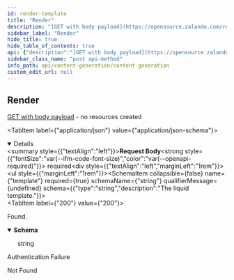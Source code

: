 ```yaml
---
id: render-template
title: "Render"
description: "[GET with body payload](https://opensource.zalando.com/restful-api-guidelines/#get-with-body) - no resources created"
sidebar_label: "Render"
hide_title: true
hide_table_of_contents: true
api: {"description":"[GET with body payload](https://opensource.zalando.com/restful-api-guidelines/#get-with-body) - no resources created","operationId":"renderTemplate","requestBody":{"content":{"application/json":{"schema":{"type":"object","description":"A request to render a template using the provided data structure.","properties":{"data":{"type":"object","description":"The data from knowledge graph after applying the graphql query.","readOnly":true,"title":"Json"},"template":{"type":"string","description":"The liquid template."}},"required":["data","template"],"title":"RenderRequest"}}},"required":true},"responses":{"200":{"content":{"text/plain":{"schema":{"type":"string"}}},"description":"Found."},"401":{"description":"Authentication Failure"},"404":{"description":"Not Found"}},"security":[{"security_oauth2":[]}],"tags":["Content Generation Renders"],"method":"post","path":"/content-generations/renders","servers":[{"url":"https://api.wordlift.io"}],"securitySchemes":{"security_oauth2":{"flows":{"authorizationCode":{"authorizationUrl":"https://s.wordlift.io/oauth/authorize/","scopes":{"basic":"basic scope"},"tokenUrl":"https://s.wordlift.io/oauth/token/"}},"type":"oauth2"}},"jsonRequestBodyExample":{"template":"string"},"info":{"contact":{"email":"hello@wordlift.io","name":"WordLift","url":"https://wordlift.io"},"description":"Generate completions based on customized linguistic models.","license":{"name":"(c) copyright 2022-present WordLift","url":"https://wordlift.io"},"termsOfService":"https://wordlift.io/terms-of-service/","title":"Content Generation","version":"1.0"},"postman":{"name":"Render","description":{"content":"[GET with body payload](https://opensource.zalando.com/restful-api-guidelines/#get-with-body) - no resources created","type":"text/plain"},"url":{"path":["content-generations","renders"],"host":["{{baseUrl}}"],"query":[],"variable":[]},"header":[{"key":"Content-Type","value":"application/json"},{"key":"Accept","value":"text/plain"}],"method":"POST","body":{"mode":"raw","raw":"\"\"","options":{"raw":{"language":"json"}}},"auth":{"type":"oauth2","oauth2":[]}}}
sidebar_class_name: "post api-method"
info_path: api/content-generation/content-generation
custom_edit_url: null
---
```



## Render



[GET with body payload](https://opensource.zalando.com/restful-api-guidelines/#get-with-body) - no resources created

<MimeTabs><TabItem label={"application/json"} value={"application/json-schema"}><details style={{}} data-collapsed={false} open={true}><summary style={{"textAlign":"left"}}><strong>Request Body</strong><strong style={{"fontSize":"var(--ifm-code-font-size)","color":"var(--openapi-required)"}}> required</strong></summary><div style={{"textAlign":"left","marginLeft":"1rem"}}></div><ul style={{"marginLeft":"1rem"}}><SchemaItem collapsible={false} name={"template"} required={true} schemaName={"string"} qualifierMessage={undefined} schema={{"type":"string","description":"The liquid template."}}></SchemaItem></ul></details></TabItem></MimeTabs><div><ApiTabs><TabItem label={"200"} value={"200"}><div>

Found.

</div><div><MimeTabs schemaType={"response"}><TabItem label={"text/plain"} value={"text/plain"}><SchemaTabs><TabItem label={"Schema"} value={"Schema"}><details style={{}} data-collapsed={false} open={true}><summary style={{"textAlign":"left"}}><strong>Schema</strong></summary><div style={{"textAlign":"left","marginLeft":"1rem"}}></div><ul style={{"marginLeft":"1rem"}}><div style={{"marginTop":".5rem","marginBottom":".5rem","marginLeft":"1rem"}}>

string

</div></ul></details></TabItem></SchemaTabs></TabItem></MimeTabs></div></TabItem><TabItem label={"401"} value={"401"}><div>

Authentication Failure

</div><div></div></TabItem><TabItem label={"404"} value={"404"}><div>

Not Found

</div><div></div></TabItem></ApiTabs></div>
      